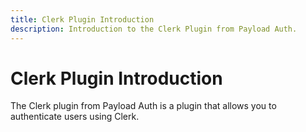 ```yaml
---
title: Clerk Plugin Introduction
description: Introduction to the Clerk Plugin from Payload Auth.
---
```


# Clerk Plugin Introduction

The Clerk plugin from Payload Auth is a plugin that allows you to authenticate users using Clerk.

